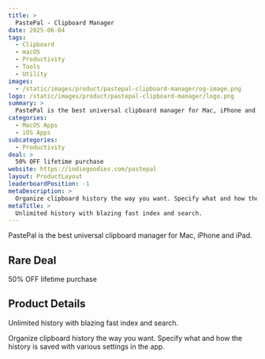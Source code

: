 ```yaml
---
title: >
  PastePal - Clipboard Manager
date: 2025-06-04
tags:
  - Clipboard
  - macOS
  - Productivity
  - Tools
  - Utility
images:
  - /static/images/product/pastepal-clipboard-manager/og-image.png
logo: /static/images/product/pastepal-clipboard-manager/logo.png
summary: >
  PastePal is the best universal clipboard manager for Mac, iPhone and iPad.
categories:
  - MacOS Apps
  - iOS Apps
subcategories:
  - Productivity
deal: >
  50% OFF lifetime purchase
website: https://indiegoodies.com/pastepal
layout: ProductLayout
leaderboardPosition: -1
metaDescription: >
  Organize clipboard history the way you want. Specify what and how the history is saved with various settings in the app.
metaTitle: >
  Unlimited history with blazing fast index and search.
---
```

PastePal is the best universal clipboard manager for Mac, iPhone and iPad.

## Rare Deal

50% OFF lifetime purchase

## Product Details

Unlimited history with blazing fast index and search.

Organize clipboard history the way you want. Specify what and how the history is saved with various settings in the app.
